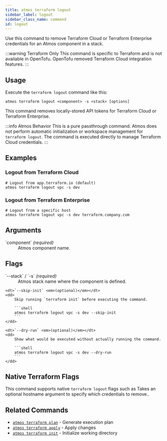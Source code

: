 ```yaml
---
title: atmos terraform logout
sidebar_label: logout
sidebar_class_name: command
id: logout
---
```


<Intro>
Use this command to remove Terraform Cloud or Terraform Enterprise credentials for an Atmos component in a stack.
</Intro>

:::warning Terraform Only
This command is specific to Terraform and is not available in OpenTofu. OpenTofu removed Terraform Cloud integration features.
:::

<Screengrab title="atmos terraform logout --help" slug="atmos-terraform-logout--help" />

## Usage

Execute the `terraform logout` command like this:

```shell
atmos terraform logout <component> -s <stack> [options]
```

This command removes locally-stored API tokens for Terraform Cloud or Terraform Enterprise.

:::info Atmos Behavior
This is a pure passthrough command. Atmos does not perform automatic initialization or workspace management for `terraform logout`. The command is executed directly to manage Terraform Cloud credentials.
:::
## Examples

### Logout from Terraform Cloud

```shell
# Logout from app.terraform.io (default)
atmos terraform logout vpc -s dev
```

### Logout from Terraform Enterprise

```shell
# Logout from a specific host
atmos terraform logout vpc -s dev terraform.company.com
```

## Arguments

<dl>
    <dt>`component` <em>(required)</em></dt>
    <dd>
        Atmos component name.
    </dd>
</dl>

## Flags

<dl>
    <dt>`--stack` / `-s` <em>(required)</em></dt>
    <dd>
        Atmos stack name where the component is defined.
    </dd>

    <dt>`--skip-init` <em>(optional)</em></dt>
    <dd>
        Skip running `terraform init` before executing the command.

        ```shell
        atmos terraform logout vpc -s dev --skip-init
        ```
    </dd>

    <dt>`--dry-run` <em>(optional)</em></dt>
    <dd>
        Show what would be executed without actually running the command.

        ```shell
        atmos terraform logout vpc -s dev --dry-run
        ```
    </dd>
</dl>

## Native Terraform Flags

This command supports native `terraform logout` flags such as Takes an optional hostname argument to specify which credentials to remove..

## Related Commands

- [`atmos terraform plan`](/cli/commands/terraform/plan) - Generate execution plan
- [`atmos terraform apply`](/cli/commands/terraform/apply) - Apply changes
- [`atmos terraform init`](/cli/commands/terraform/init) - Initialize working directory
